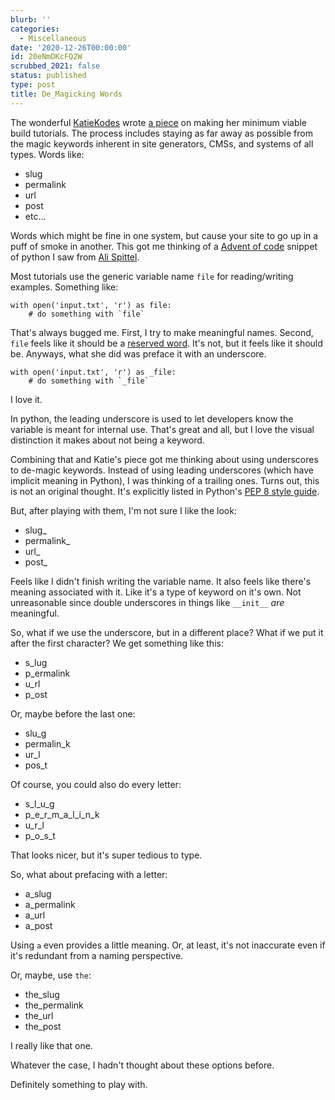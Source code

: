 ```yaml
---
blurb: ''
categories:
  - Miscellaneous
date: '2020-12-26T00:00:00'
id: 20eNmDKcFQ2W
scrubbed_2021: false
status: published
type: post
title: De_Magicking Words
---
```


The wonderful [KatieKodes](https://twitter.com/KatieKodes) wrote [a piece](https://katiekodes.com/break-rebuild-jamstack/) on making her minimum viable build tutorials. The process includes staying as far away as possible from the magic keywords inherent in site generators, CMSs, and systems of all types. Words like:

- slug
- permalink
- url 
- post
- etc...

Words which might be fine in one system, but cause your site to go up in a puff of smoke in another. This got me thinking of a [Advent of code](https://adventofcode.com) snippet of python I saw from [Ali Spittel](https://alispit.tel).

Most tutorials use the generic variable name `file` for reading/writing examples. Something like:

```python{numberLines: true}
with open('input.txt', 'r') as file:
    # do something with `file`
```

That's always bugged me. First, I try to make meaningful names. Second, `file` feels like it should be a [reserved word](https://stackoverflow.com/a/22864250/102401). It's not, but it feels like it should be. Anyways, what she did was preface it with an underscore.

```python{numberLines: true}
with open('input.txt', 'r') as _file:
    # do something with `_file`
```

I love it. 

In python, the leading underscore is used to let developers know the variable is meant for internal use. That's great and all, but I love the visual distinction it makes about not being a keyword. 

Combining that and Katie's piece got me thinking about using underscores to de-magic keywords. Instead of using leading underscores (which have implicit meaning in Python), I was thinking of a trailing ones. Turns out, this is not an original thought. It's explicitly listed in Python's [PEP 8 style guide](https://pep8.org/#descriptive-naming-styles).

But, after playing with them, I'm not sure I like the look:

- slug_
- permalink_
- url_ 
- post_

Feels like I didn't finish writing the variable name. It also feels like there's meaning associated with it. Like it's a type of keyword on it's own. Not unreasonable since double underscores in things like `__init__` *are* meaningful. 

So, what if we use the underscore, but in a different place? What if we put it after the first character? We get something like this:

- s_lug
- p_ermalink
- u_rl 
- p_ost

Or, maybe before the last one:

- slu_g
- permalin_k
- ur_l 
- pos_t

Of course, you could also do every letter: 

- s_l_u_g
- p_e_r_m_a_l_i_n_k
- u_r_l 
- p_o_s_t

That looks nicer, but it's super tedious to type. 

So, what about prefacing with a letter:

- a_slug
- a_permalink
- a_url 
- a_post

Using `a` even provides a little meaning. Or, at least, it's not inaccurate even if it's redundant from a naming perspective. 

Or, maybe, use `the`:

- the_slug
- the_permalink
- the_url 
- the_post

I really like that one. 

Whatever the case, I hadn't thought about these options before. 

Definitely something to play with.
